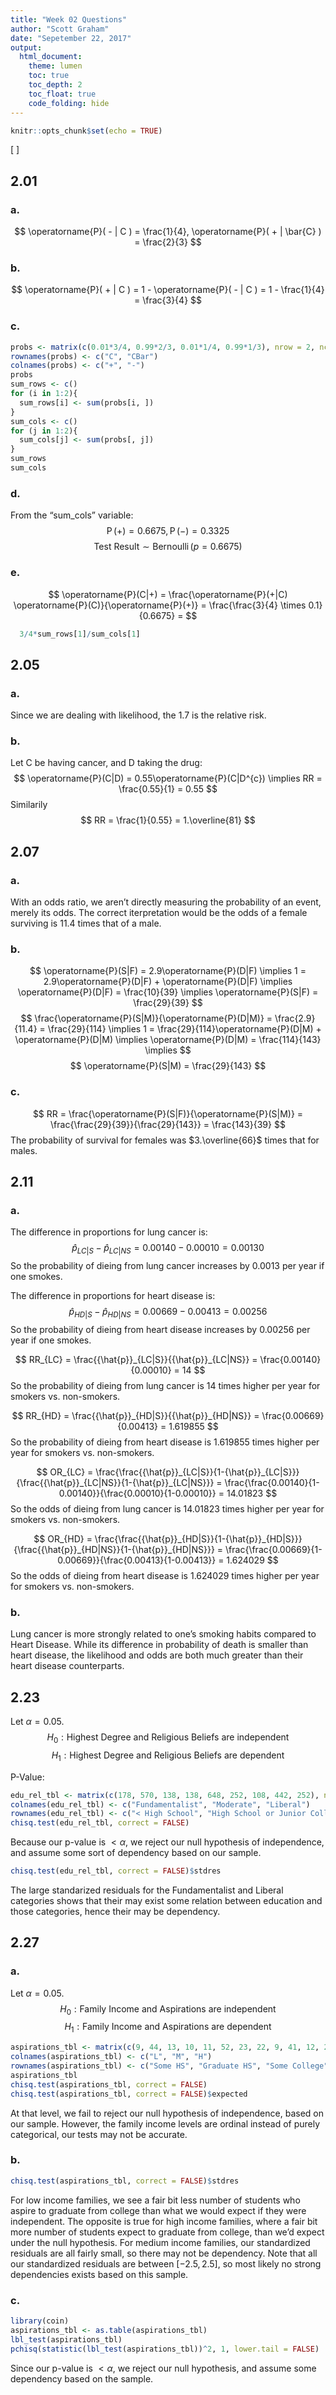 ```yaml
---
title: "Week 02 Questions"
author: "Scott Graham"
date: "Sepetember 22, 2017"
output:
  html_document:
    theme: lumen
    toc: true
    toc_depth: 2
    toc_float: true
    code_folding: hide
---
```


```r
knitr::opts_chunk$set(echo = TRUE)
```
\[
  \newcommand{\Prob}{\operatorname{P}}
  \newcommand{\E}{\operatorname{E}}
  \newcommand{\Var}{\operatorname{Var}}
  \newcommand{\Cov}{\operatorname{Cov}}
  \newcommand{\se}{\operatorname{se}}
  \newcommand{\re}{\operatorname{re}}
  \newcommand{\ybar}{{\overline{Y}}}
  \newcommand{\phat}{{\hat{p}}}
  \newcommand{\that}{{\hat{T}}}
  \newcommand{\med}{{\tilde{Y}}}
\]

## 2.01
### a.
$$
  \Prob ( - | C ) = \frac{1}{4},
  \Prob ( + | \bar{C} ) = \frac{2}{3}
$$

### b.
$$
  \Prob ( + | C ) = 
  1 - \Prob ( - | C ) =
  1 - \frac{1}{4} =
  \frac{3}{4}
$$

### c.
```r
probs <- matrix(c(0.01*3/4, 0.99*2/3, 0.01*1/4, 0.99*1/3), nrow = 2, ncol = 2)
rownames(probs) <- c("C", "CBar")
colnames(probs) <- c("+", "-")
probs
sum_rows <- c()
for (i in 1:2){
  sum_rows[i] <- sum(probs[i, ])
}
sum_cols <- c()
for (j in 1:2){
  sum_cols[j] <- sum(probs[, j])
}
sum_rows
sum_cols
```

### d.
From the "sum_cols" variable:
$$
  \Prob(+) = 0.6675,
  \Prob(-) = 0.3325
$$
$$
  \text{Test Result} \sim \operatorname{Bernoulli}(p = 0.6675)
$$

### e.
$$
  \Prob(C|+) = 
  \frac{\Prob(+|C) \Prob(C)}{\Prob(+)} =
  \frac{\frac{3}{4} \times 0.1}{0.6675} =
$$
```r
  3/4*sum_rows[1]/sum_cols[1]
```


## 2.05
### a.
Since we are dealing with likelihood, the 1.7 is the relative risk.

### b.
Let C be having cancer, and D taking the drug:
$$
  \Prob(C|D) = 0.55\Prob(C|D^{c}) \implies
  RR = \frac{0.55}{1} = 0.55
$$
Similarily
$$
  RR = \frac{1}{0.55} = 1.\overline{81}
$$


## 2.07
### a.
With an odds ratio, we aren't directly measuring the probability of an event, merely its odds. The correct iterpretation would be the odds of a female surviving is 11.4 times that of a male.

### b.
$$
  \Prob(S|F) = 2.9\Prob(D|F) \implies
  1 = 2.9\Prob(D|F) + \Prob(D|F) \implies
  \Prob(D|F) = \frac{10}{39} \implies
  \Prob(S|F) = \frac{29}{39}
$$
$$
  \frac{\Prob(S|M)}{\Prob(D|M)} =
  \frac{2.9}{11.4} =
  \frac{29}{114} \implies
  1 = \frac{29}{114}\Prob(D|M) + \Prob(D|M) \implies
  \Prob(D|M) = \frac{114}{143} \implies
$$
$$
  \Prob(S|M) = \frac{29}{143}
$$

### c.
$$
  RR = 
  \frac{\Prob(S|F)}{\Prob(S|M)} =
  \frac{\frac{29}{39}}{\frac{29}{143}} =
  \frac{143}{39}
$$
The probability of survival for females was $3.\overline{66}$ times that for males.


## 2.11
### a.
The difference in proportions for lung cancer is:
$$
  \phat_{LC|S} - \phat_{LC|NS} = 
  0.00140 - 0.00010 =
  0.00130
$$
So the probability of dieing from lung cancer increases by 0.0013 per year if one smokes.

The difference in proportions for heart disease is:
$$
  \phat_{HD|S} - \phat_{HD|NS} = 
  0.00669 - 0.00413 =
  0.00256
$$
So the probability of dieing from heart disease increases by 0.00256 per year if one smokes.

$$
  RR_{LC} =
  \frac{\phat_{LC|S}}{\phat_{LC|NS}} =
  \frac{0.00140}{0.00010} = 
  14
$$
So the probability of dieing from lung cancer is 14 times higher per year for smokers vs. non-smokers.

$$
  RR_{HD} =
  \frac{\phat_{HD|S}}{\phat_{HD|NS}} =
  \frac{0.00669}{0.00413} = 
  1.619855
$$
So the probability of dieing from heart disease is 1.619855 times higher per year for smokers vs. non-smokers.

$$
  OR_{LC} =
  \frac{\frac{\phat_{LC|S}}{1-\phat_{LC|S}}}{\frac{\phat_{LC|NS}}{1-\phat_{LC|NS}}} =
  \frac{\frac{0.00140}{1-0.00140}}{\frac{0.00010}{1-0.00010}} =
  14.01823
$$
So the odds of dieing from lung cancer is 14.01823 times higher per year for smokers vs. non-smokers.

$$
  OR_{HD} =
  \frac{\frac{\phat_{HD|S}}{1-\phat_{HD|S}}}{\frac{\phat_{HD|NS}}{1-\phat_{HD|NS}}} =
  \frac{\frac{0.00669}{1-0.00669}}{\frac{0.00413}{1-0.00413}} =
  1.624029
$$
So the odds of dieing from heart disease is 1.624029 times higher per year for smokers vs. non-smokers.

### b.
Lung cancer is more strongly related to one's smoking habits compared to Heart Disease. While its difference in probability of death is smaller than heart disease, the likelihood and odds are both much greater than their heart disease counterparts.


## 2.23
Let $\alpha = 0.05$.
$$
  H_{0}: \text{Highest Degree and Religious Beliefs are independent}
$$
$$
  H_{1}: \text{Highest Degree and Religious Beliefs are dependent}
$$

P-Value:
```r
edu_rel_tbl <- matrix(c(178, 570, 138, 138, 648, 252, 108, 442, 252), nrow = 3, ncol = 3)
colnames(edu_rel_tbl) <- c("Fundamentalist", "Moderate", "Liberal")
rownames(edu_rel_tbl) <- c("< High School", "High School or Junior College", "Bachelor or Graduate")
chisq.test(edu_rel_tbl, correct = FALSE)
```

Because our p-value is $<\alpha$, we reject our null hypothesis of independence, and assume some sort of dependency based on our sample.

```r
chisq.test(edu_rel_tbl, correct = FALSE)$stdres
```

The large standarized residuals for the Fundamentalist and Liberal categories shows that their may exist some relation between education and those categories, hence their may be dependency.


## 2.27
### a.
Let $\alpha = 0.05$.
$$
  H_{0}: \text{Family Income and Aspirations are independent}
$$
$$
  H_{1}: \text{Family Income and Aspirations are dependent}
$$
```r
aspirations_tbl <- matrix(c(9, 44, 13, 10, 11, 52, 23, 22, 9, 41, 12, 27), nrow = 4, ncol = 3)
colnames(aspirations_tbl) <- c("L", "M", "H")
rownames(aspirations_tbl) <- c("Some HS", "Graduate HS", "Some College", "Graduate College")
aspirations_tbl
chisq.test(aspirations_tbl, correct = FALSE)
chisq.test(aspirations_tbl, correct = FALSE)$expected
```
At that level, we fail to reject our null hypothesis of independence, based on our sample. However, the family income levels are ordinal instead of purely categorical, our tests may not be accurate.

### b.
```r
chisq.test(aspirations_tbl, correct = FALSE)$stdres
```
For low income families, we see a fair bit less number of students who aspire to graduate from college than what we would expect if they were independent. The opposite is true for high income families, where a fair bit more number of students expect to graduate from college, than we'd expect under the null hypothesis. For medium income families, our standardized residuals are all fairly small, so there may not be dependency. Note that all our standardized residuals are between $[-2.5, 2.5]$, so most likely no strong dependencies exists based on this sample.

### c.
```r
library(coin)
aspirations_tbl <- as.table(aspirations_tbl)
lbl_test(aspirations_tbl)
pchisq(statistic(lbl_test(aspirations_tbl))^2, 1, lower.tail = FALSE)
```

Since our p-value is $<\alpha$, we reject our null hypothesis, and assume some dependency based on the sample.
